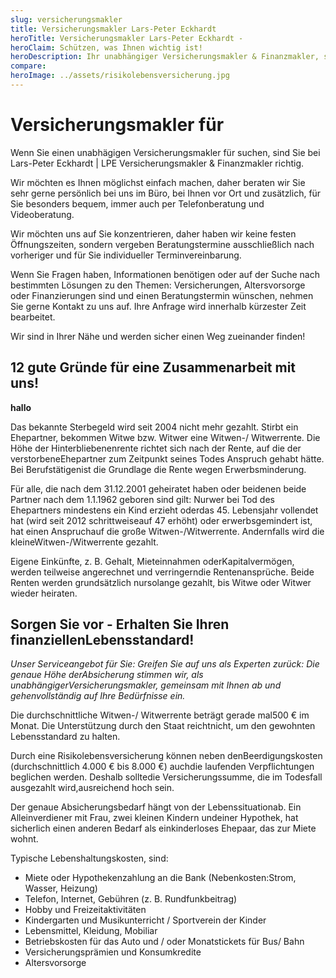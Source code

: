 ```yaml
---
slug: versicherungsmakler
title: Versicherungsmakler Lars-Peter Eckhardt
heroTitle: Versicherungsmakler Lars-Peter Eckhardt -
heroClaim: Schützen, was Ihnen wichtig ist!
heroDescription: Ihr unabhängiger Versicherungsmakler & Finanzmakler, sowie spezialisierter Vorsorge- & Generationenberater und persönlicher Ansprechpartner vor Ort, im Büro, per Telefon- und Videoberatung! Herzlich Willkomen ...
compare: 
heroImage: ../assets/risikolebensversicherung.jpg
---
```


<ProvenExpert />

# Versicherungsmakler für <Place />

Wenn Sie einen unabhägigen Versicherungsmakler für <Place /> suchen, sind Sie bei Lars-Peter Eckhardt | LPE Versicherungsmakler & Finanzmakler richtig.

Wir möchten es Ihnen möglichst einfach machen, daher beraten wir Sie sehr gerne persönlich bei uns im Büro, bei Ihnen vor Ort und zusätzlich, für Sie besonders bequem, immer auch per Telefonberatung und Videoberatung.

Wir möchten uns auf Sie konzentrieren, daher haben wir keine festen Öffnungszeiten, sondern vergeben Beratungstermine ausschließlich nach vorheriger und für Sie individueller Terminvereinbarung.

Wenn Sie Fragen haben, Informationen benötigen oder auf der Suche nach bestimmten Lösungen zu den Themen: Versicherungen, Altersvorsorge oder Finanzierungen sind und einen Beratungstermin wünschen, nehmen Sie gerne Kontakt zu uns auf. Ihre Anfrage wird innerhalb kürzester Zeit bearbeitet.

Wir sind in Ihrer Nähe und werden sicher einen Weg zueinander finden!

<ContactAndCompareBox />

## 12 gute Gründe für eine Zusammenarbeit mit uns!

<ExamplesBox>
	<Example
		title="Mehr Leistung für unsere Mandanten!"
		description="In der Wirtschaft bekommt man nie die besten Leistungen für denden billigsten Preis. Darum fokussieren wir uns bei Finanzverträgen auf möglichst viel Leistung, zum angemessenen Beitrag."
		number="01"
	/>
    <Example
		title="Unser hoher Anspruch an uns selbst!"
		description="Als mehrfach ausgezeichneter, unabhängiger Versicherungsmakler & Finanzmakler ist es unser Anspruch, Sie gut zu beraten, gut zu betreuen und möglichst sehr, sehr lange mit Ihnen zusammenzuarbeiten."
		number="02"
	/>
    <Example
		title="Als Makler immer auf Ihrer Seite!"
		description="Als unabhängiger Versicherungsmakler sind wir keine Erfüllungsgehilfen irgendwelcher Versicherungen oder Banken sondern stehen ausschließlich an der Seite unserer Mandanten und deren Interessen."
		number="03"
	/>
    <Example
		title="Profitieren Sie von unserem Rat!"
		description="Kümmern Sie sich um alles allein, haben Sie i.d.R. keinen finanziellen Vorteil. Unser kompetenter Rat kostet Sie nichts zusätzlich, sichert Ihnen fachliche Unterstützung – auch im Schadenfall."
		number="04"
	/>
    <Example
		title="Rezept & Konzept schlagen Stückwerk!"
		description="Wir können jeden Ihrer Wünsche problemlos einzeln absichern. Wir empfehlen aber lieber unsere komplette Finanzanalyse nach DIN 77230 – immer aktuell und zukunftsorientiert optimiert."
		number="05"
	/>
    <Example
		title="Große Auswahl an Versicherungs- & Bankpartner!"
		description="Die Themen: Altersvorsorge, Versicherungen, Finanzierungen und Immobilien betrachten wir auf Ihren Wunsch gerne ganzheitlich. Verfeinert mit der Extrameile!"
		number="06"
	/>
	    <Example
		title="Glückwunsch mit schmerzhaften Folgen!"
		description="Während der gemeinsamen Mittagspause unter alten Bekannten kam die neue Beförderung zur Sprache. Mit dem freundschaftlich anerkennden Klaps auf die Schulter hatte der Beförderte wohl nicht gerechnet und fiel die Treppe herunter. Schmerzensgeld und Verdienstausfall, sowie die Regressforderungen der Krankenkasse summierten sich auf geschätzte 20.000 Euro."
		number="07"
	/>
</ExamplesBox>

<ContactAndCompareBox />

<ProvenExpert />

<b>hallo</b>

Das bekannte Sterbegeld wird seit 2004 nicht mehr gezahlt. Stirbt ein Ehepartner, bekommen Witwe bzw. Witwer eine Witwen-/ Witwerrente. Die Höhe der Hinterbliebenenrente richtet sich nach der Rente, auf die der verstorbeneEhepartner zum Zeitpunkt seines Todes Anspruch gehabt hätte. Bei Berufstätigenist die Grundlage die Rente wegen Erwerbsminderung.

<ContactAndCompareBox />

Für alle, die nach dem 31.12.2001 geheiratet haben oder beidenen beide Partner nach dem 1.1.1962 geboren sind gilt: Nurwer bei Tod des Ehepartners mindestens ein Kind erzieht oderdas 45. Lebensjahr vollendet hat (wird seit 2012 schrittweiseauf 47 erhöht) oder erwerbsgemindert ist, hat einen Anspruchauf die große Witwen-/Witwerrente. Andernfalls wird die kleineWitwen-/Witwerrente gezahlt.

<ContactAndCompareBox />

Eigene Einkünfte, z. B. Gehalt, Mieteinnahmen oderKapitalvermögen, werden teilweise angerechnet und verringerndie Rentenansprüche. Beide Renten werden grundsätzlich nursolange gezahlt, bis Witwe oder Witwer wieder heiraten.

## Sorgen Sie vor - Erhalten Sie Ihren finanziellenLebensstandard!

_Unser Serviceangebot für Sie:
Greifen Sie auf uns als Experten zurück: Die genaue Höhe derAbsicherung stimmen wir, als unabhängigerVersicherungsmakler, gemeinsam mit Ihnen ab und gehenvollständig auf Ihre Bedürfnisse ein._

Die durchschnittliche Witwen-/ Witwerrente beträgt gerade mal500 € im Monat. Die Unterstützung durch den Staat reichtnicht, um den gewohnten Lebensstandard zu halten.

Durch eine Risikolebensversicherung können neben denBeerdigungskosten (durchschnittlich 4.000 € bis 8.000 €) auchdie laufenden Verpflichtungen beglichen werden. Deshalb solltedie Versicherungssumme, die im Todesfall ausgezahlt wird,ausreichend hoch sein.

Der genaue Absicherungsbedarf hängt von der Lebenssituationab. Ein Alleinverdiener mit Frau, zwei kleinen Kindern undeiner Hypothek, hat sicherlich einen anderen Bedarf als einkinderloses Ehepaar, das zur Miete wohnt.

Typische Lebenshaltungskosten, sind:

- Miete oder Hypothekenzahlung an die Bank (Nebenkosten:Strom, Wasser, Heizung)
- Telefon, Internet, Gebühren (z. B. Rundfunkbeitrag)
- Hobby und Freizeitaktivitäten
- Kindergarten und Musikunterricht / Sportverein der Kinder
- Lebensmittel, Kleidung, Mobiliar
- Betriebskosten für das Auto und / oder Monatstickets für Bus/ Bahn
- Versicherungsprämien und Konsumkredite
- Altersvorsorge
